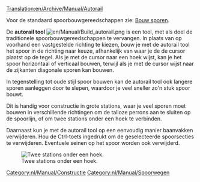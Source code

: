 [[Translation:en/Archive/Manual/Autorail]]

Voor de standaard spoorbouwgereedschappen zie: [[nl/Manual/Bouw sporen|Bouw sporen]].

De '''autorail tool''' [[File:en/Manual/Build autorail.png]] is een tool, met als doel de traditionele spoorbouwgereedschappen te vervangen. In plaats van op voorhand een vastgestelde richting te kiezen, bouw je met de autorail tool het spoor in de richting naar keuze, afhankelijk van waar je de de cursor plaatst op de tegel. Als je met de cursor naar een hoek wijst, kan je het spoor horizontaal of verticaal bouwen, terwijl als je met de cursor wijst naar de zijkanten diagonale sporen kan bouwen.

In tegenstelling tot oude stijl spoor bouwen kan de autorail tool ook langere sporen aanleggen door te slepen, waardoor je veel sneller zo'n stuk spoor bouwt.

Dit is handig voor constructie in grote stations, waar je veel sporen moet bouwen in verschillende richtingen om de talloze perrons aan te sluiten op de spoorlijn, of om twee stations onder een hoek te verbinden.

Daarnaast kun je met de autorail tool op een eenvoudig manier baanvakken verwijderen. Hou de Ctrl-toets ingedrukt om de geselecteerde spoorsecties te verwijderen. Eventuele seinen op het spoor worden ook verwijderd.

[[File:en/Archive/Manual/Corner station.png|center|frame|Twee stations onder een hoek.]]

[[Category:nl/Manual/Constructie]]
[[Category:nl/Manual/Spoorwegen]]